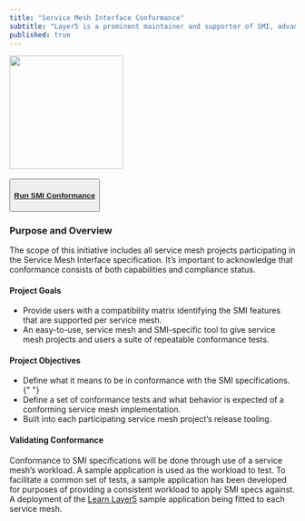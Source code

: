 ```yaml
---
title: "Service Mesh Interface Conformance"
subtitle: "Layer5 is a prominent maintainer and supporter of SMI, advancing its specifications and delivering conformance tooling through Meshery."
published: true
---
```



<ProjectWrapper>
  <div className="smi-float"><img className="smi-card" width="200px" src={smi1} align="centre" /><div>&nbsp;</div>
    <div className="float-button">
        <Button className="smi-button">
        <a href="/">
          <h4 className = "btn-title">Run SMI Conformance</h4>
        </a>    
        </Button>
    </div>
  </div>

  <h3>Purpose and Overview</h3>

  The scope of this initiative includes all service mesh projects participating in the Service Mesh Interface specification. It’s important to acknowledge that conformance consists of both capabilities and compliance status.

  <h4>Project Goals</h4>
  <ul>
    <li>
      Provide users with a compatibility matrix identifying the SMI features that
      are supported per service mesh.
    </li>
    <li>
      An easy-to-use, service mesh and SMI-specific tool to give service mesh
      projects and users a suite of repeatable conformance tests.
    </li>
  </ul>
  <h4>Project Objectives</h4>
  <ul>
    <li>
      Define what it means to be in conformance with the SMI specifications.{" "}
    </li>
    <li>
      Define a set of conformance tests and what behavior is expected of a
      conforming service mesh implementation.
    </li>
    <li>Built into each participating service mesh project’s release tooling.</li>
  </ul>
  <h4>Validating Conformance</h4>

  Conformance to SMI specifications will be done through use of a service mesh’s workload. A sample application is used as the workload to test. To facilitate a common set of tests, a sample application has been developed for purposes of providing a consistent workload to apply SMI specs against. A deployment of the <a href="https://github.com/layer5io/learn-layer5">Learn Layer5</a> sample application being fitted to each service mesh.
  <br/>
</ProjectWrapper>

